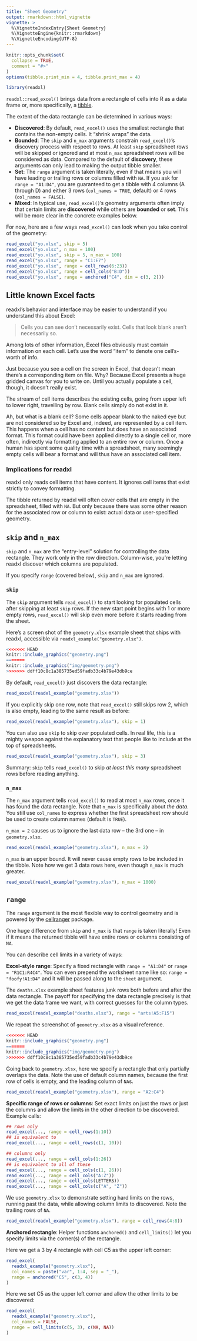```yaml
---
title: "Sheet Geometry"
output: rmarkdown::html_vignette
vignette: >
  %\VignetteIndexEntry{Sheet Geometry}
  %\VignetteEngine{knitr::rmarkdown}
  %\VignetteEncoding{UTF-8}
---
```


```r
knitr::opts_chunk$set(
  collapse = TRUE,
  comment = "#>"
)
options(tibble.print_min = 4, tibble.print_max = 4)
```

```r
library(readxl)
```

`readxl::read_excel()` brings data from a rectangle of cells into R as a data frame or, more specifically, a [tibble](http://tibble.tidyverse.org/reference/tibble.html).

The extent of the data rectangle can be determined in various ways:

  * **Discovered**: By default, `read_excel()` uses the smallest rectangle that contains the non-empty cells. It "shrink wraps" the data.
  * **Bounded**: The `skip` and `n_max` arguments constrain `read_excel()`'s discovery process with respect to rows. At least `skip` spreadsheet rows will be skipped or ignored and at most `n_max` spreadsheet rows will be considered as data. Compared to the default of **discovery**, these arguments can only lead to making the output tibble smaller.
  * **Set**: The `range` argument is taken literally, even if that means you will have leading or trailing rows or columns filled with `NA`. If you ask for `range = "A1:D4"`, you are guaranteed to get a tibble with 4 columns (A through D) and either 3 rows (`col_names = TRUE`, default) or 4 rows (`col_names = FALSE`).
  * **Mixed**: In typical use, `read_excel()`'s geometry arguments often imply that certain limits are **discovered** while others are **bounded** or **set**. This will be more clear in the concrete examples below.

For now, here are a few ways `read_excel()` can look when you take control of the geometry:

```r
read_excel("yo.xlsx", skip = 5)
read_excel("yo.xlsx", n_max = 100)
read_excel("yo.xlsx", skip = 5, n_max = 100)
read_excel("yo.xlsx", range = "C1:E7")
read_excel("yo.xlsx", range = cell_rows(6:23))
read_excel("yo.xlsx", range = cell_cols("B:D"))
read_excel("yo.xlsx", range = anchored("C4", dim = c(3, 2)))
```

## Little known Excel facts

readxl's behavior and interface may be easier to understand if you understand this about Excel:

> Cells you can see don't necessarily exist. Cells that look blank aren't necessarily so.

Among lots of other information, Excel files obviously must contain information on each cell. Let's use the word "item" to denote one cell's-worth of info.

Just because you see a cell on the screen in Excel, that doesn't mean there's a corresponding item on file. Why? Because Excel presents a huge gridded canvas for you to write on. Until you actually populate a cell, though, it doesn't really exist.

The stream of cell items describes the existing cells, going from upper left to lower right, travelling by row. Blank cells simply do not exist in it.

Ah, but what is a blank cell? Some cells appear blank to the naked eye but are not considered so by Excel and, indeed, are represented by a cell item. This happens when a cell has no content but does have an associated format. This format could have been applied directly to a single cell or, more often, indirectly via formatting applied to an entire row or column. Once a human has spent some quality time with a spreadsheet, many seemingly empty cells will bear a format and will thus have an associated cell item.

### Implications for readxl

readxl only reads cell items that have content. It ignores cell items that exist strictly to convey formatting.

The tibble returned by readxl will often cover cells that are empty in the spreadsheet, filled with `NA`. But only because there was some other reason for the associated row or column to exist: actual data or user-specified geometry.

## `skip` and `n_max`

`skip` and `n_max` are the "entry-level" solution for controlling the data rectangle. They work only in the row direction. Column-wise, you're letting readxl discover which columns are populated.

If you specify `range` (covered below), `skip` and `n_max` are ignored.

### `skip`

The `skip` argument tells `read_excel()` to start looking for populated cells after skipping at least `skip` rows. If the new start point begins with 1 or more empty rows, `read_excel()` will skip even more before it starts reading from the sheet.

Here's a screen shot of the `geometry.xlsx` example sheet that ships with readxl, accessible via `readxl_example("geometry.xlsx")`.

```r
<<<<<<< HEAD
knitr::include_graphics("geometry.png")
=======
knitr::include_graphics("img/geometry.png")
>>>>>>> ddff10c8c1a385735ed59fadb33c4b79e43db9ce
```

By default, `read_excel()` just discovers the data rectangle:

```r
read_excel(readxl_example("geometry.xlsx"))
```

If you explicitly skip one row, note that `read_excel()` still skips row 2, which is also empty, leading to the same result as before:

```r
read_excel(readxl_example("geometry.xlsx"), skip = 1)
```

You can also use `skip` to skip over populated cells. In real life, this is a mighty weapon against the explanatory text that people like to include at the top of spreadsheets.

```r
read_excel(readxl_example("geometry.xlsx"), skip = 3)
```

Summary: `skip` tells `read_excel()` to skip *at least this many* spreadsheet rows before reading anything.

### `n_max`

The `n_max` argument tells `read_excel()` to read at most `n_max` rows, once it has found the data rectangle. Note that `n_max` is specifically about *the data*. You still use `col_names` to express whether the first spreadsheet row should be used to create column names (default is `TRUE`).

`n_max = 2` causes us to ignore the last data row -- the 3rd one -- in `geometry.xlsx`.

```r
read_excel(readxl_example("geometry.xlsx"), n_max = 2)
```

`n_max` is an upper bound. It will never cause empty rows to be included in the tibble. Note how we get 3 data rows here, even though `n_max` is much greater.

```r
read_excel(readxl_example("geometry.xlsx"), n_max = 1000)
```

## `range`

The `range` argument is the most flexible way to control geometry and is powered by the [cellranger](https://github.com/rsheets/cellranger#readme) package. 

One huge difference from `skip` and `n_max` is that `range` is taken literally! Even if it means the returned tibble will have entire rows or columns consisting of `NA`.

You can describe cell limits in a variety of ways:

**Excel-style range**: Specify a fixed rectangle with `range = "A1:D4"` or `range = "R1C1:R4C4"`. You can even prepend the worksheet name like so: `range = "foofy!A1:D4"` and it will be passed along to the `sheet` argument.

The `deaths.xlsx` example sheet features junk rows both before and after the data rectangle. The payoff for specifying the data rectangle precisely is that we get the data frame we want, with correct guesses for the column types.

```r
read_excel(readxl_example("deaths.xlsx"), range = "arts!A5:F15")
```

We repeat the screenshot of `geometry.xlsx` as a visual reference.

```r
<<<<<<< HEAD
knitr::include_graphics("geometry.png")
=======
knitr::include_graphics("img/geometry.png")
>>>>>>> ddff10c8c1a385735ed59fadb33c4b79e43db9ce
```

Going back to `geometry.xlsx`, here we specify a rectangle that only partially overlaps the data. Note the use of default column names, because the first row of cells is empty, and the leading column of `NA`s.

```r
read_excel(readxl_example("geometry.xlsx"), range = "A2:C4")
```

**Specific range of rows or columns**: Set exact limits on just the rows or just the columns and allow the limits in the other direction to be discovered. Example calls:

```r
## rows only
read_excel(..., range = cell_rows(1:10))
## is equivalent to
read_excel(..., range = cell_rows(c(1, 10)))

## columns only
read_excel(..., range = cell_cols(1:26))
## is equivalent to all of these
read_excel(..., range = cell_cols(c(1, 26)))
read_excel(..., range = cell_cols("A:Z"))
read_excel(..., range = cell_cols(LETTERS))
read_excel(..., range = cell_cols(c("A", "Z"))
```

We use `geometry.xlsx` to demonstrate setting hard limits on the rows, running past the data, while allowing column limits to discovered. Note the trailing rows of `NA`.

```r
read_excel(readxl_example("geometry.xlsx"), range = cell_rows(4:8))
```

**Anchored rectangle**: Helper functions `anchored()` and `cell_limits()` let you specify limits via the corner(s) of the rectangle.

Here we get a 3 by 4 rectangle with cell C5 as the upper left corner:

```r
read_excel(
  readxl_example("geometry.xlsx"),
  col_names = paste("var", 1:4, sep = "_"),
  range = anchored("C5", c(3, 4))
)
```

Here we set C5 as the upper left corner and allow the other limits to be discovered:

```r
read_excel(
  readxl_example("geometry.xlsx"),
  col_names = FALSE,
  range = cell_limits(c(5, 3), c(NA, NA))
)
```

